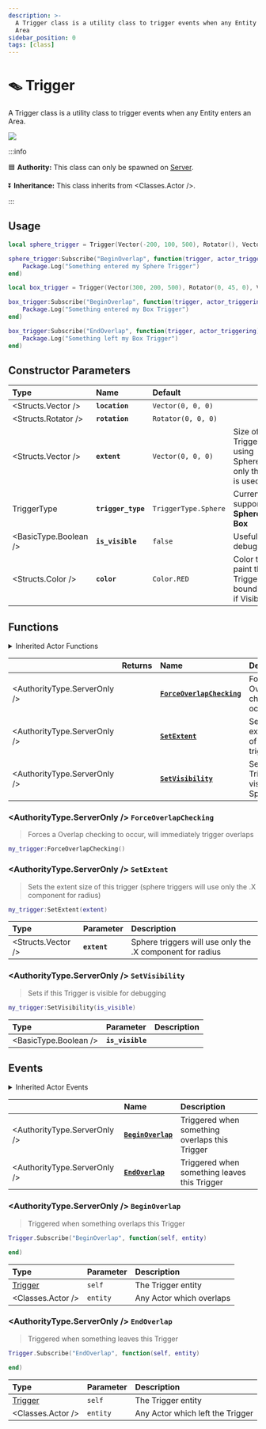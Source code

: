 ```yaml
---
description: >-
  A Trigger class is a utility class to trigger events when any Entity enters an
  Area
sidebar_position: 0
tags: [class]
---
```


# 🪤 Trigger

A Trigger class is a utility class to trigger events when any Entity enters an Area.


![](/img/docs/trigger.jpg)

:::info

🟦 **Authority:** This class can only be spawned on [Server](./core-concepts/scripting/authority-concepts.mdx).

⏬ **Inheritance:** This class inherits from <Classes.Actor />.

:::


## Usage

```lua
local sphere_trigger = Trigger(Vector(-200, 100, 500), Rotator(), Vector(100), TriggerType.Sphere, true, Color(1, 0, 0))

sphere_trigger:Subscribe("BeginOverlap", function(trigger, actor_triggering)
    Package.Log("Something entered my Sphere Trigger")
end)

local box_trigger = Trigger(Vector(300, 200, 500), Rotator(0, 45, 0), Vector(150, 150, 150), TriggerType.Box, true, Color(0, 1, 0))

box_trigger:Subscribe("BeginOverlap", function(trigger, actor_triggering)
    Package.Log("Something entered my Box Trigger")
end)

box_trigger:Subscribe("EndOverlap", function(trigger, actor_triggering)
    Package.Log("Something left my Box Trigger")
end)
```

## Constructor Parameters

| **Type** | **Name** | **Default** |  |
| :--- | :--- | :--- | :--- |
| <Structs.Vector /> | **`location`** | `Vector(0, 0, 0)` |  |
| <Structs.Rotator /> | **`rotation`** | `Rotator(0, 0, 0)` |  |
| <Structs.Vector /> | **`extent`** | `Vector(0, 0, 0)` | Size of the Trigger. If using Sphere, only the **X** is used |
| <Enums>TriggerType</Enums> | **`trigger_type`** | `TriggerType.Sphere` | Currently supports **Sphere** of **Box** |
| <BasicType.Boolean /> | **`is_visible`** | `false` | Useful for debugging |
| <Structs.Color /> | **`color`** | `Color.RED` | Color to paint the Trigger bounds - if Visible |

## Functions


<details><summary>Inherited Actor Functions</summary><BaseActorFunctions /></details>

|  | **Returns** | **Name** | **Description** |
| :--- | :--- | :--- | :--- |
| <AuthorityType.ServerOnly /> |  | [**`ForceOverlapChecking`**](trigger#forceoverlapchecking) | Forces a Overlap check to occur |
| <AuthorityType.ServerOnly /> |  | [**`SetExtent`**](trigger#setextent) | Sets the extent size of this trigger |
| <AuthorityType.ServerOnly /> |  | [**`SetVisibility`**](trigger#setvisibility) | Sets if this Trigger is visible as a Sphere |

### <AuthorityType.ServerOnly /> `ForceOverlapChecking`

> Forces a Overlap checking to occur, will immediately trigger overlaps

```lua
my_trigger:ForceOverlapChecking()
```

### <AuthorityType.ServerOnly /> `SetExtent`

> Sets the extent size of this trigger \(sphere triggers will use only the .X component for radius\)

```lua
my_trigger:SetExtent(extent)
```

| Type | Parameter | Description |
| :--- | :--- | :--- |
| <Structs.Vector /> | **`extent`** | Sphere triggers will use only the .X component for radius |

### <AuthorityType.ServerOnly /> `SetVisibility`

> Sets if this Trigger is visible for debugging

```lua
my_trigger:SetVisibility(is_visible)
```

| Type | Parameter | Description |
| :--- | :--- | :--- |
| <BasicType.Boolean /> | **`is_visible`** |  |

## Events


<details><summary>Inherited Actor Events</summary><BaseActorEvents /></details>

|  | **Name** | **Description** |
| :--- | :--- | :--- |
| <AuthorityType.ServerOnly /> | [**`BeginOverlap`**](trigger#beginoverlap) | Triggered when something overlaps this Trigger |
| <AuthorityType.ServerOnly /> | [**`EndOverlap`**](trigger#endoverlap) | Triggered when something leaves this Trigger |

### <AuthorityType.ServerOnly /> `BeginOverlap`

> Triggered when something overlaps this Trigger

```lua
Trigger.Subscribe("BeginOverlap", function(self, entity)

end)
```

| Type | Parameter | Description |
| :--- | :--- | :--- |
| [Trigger](trigger) | `self` | The Trigger entity |
| <Classes.Actor /> | `entity` | Any Actor which overlaps |

### <AuthorityType.ServerOnly /> `EndOverlap`

> Triggered when something leaves this Trigger

```lua
Trigger.Subscribe("EndOverlap", function(self, entity)

end)
```

| Type | Parameter | Description |
| :--- | :--- | :--- |
| [Trigger](trigger) | `self` | The Trigger entity |
| <Classes.Actor /> | `entity` | Any Actor which left the Trigger |

## 

